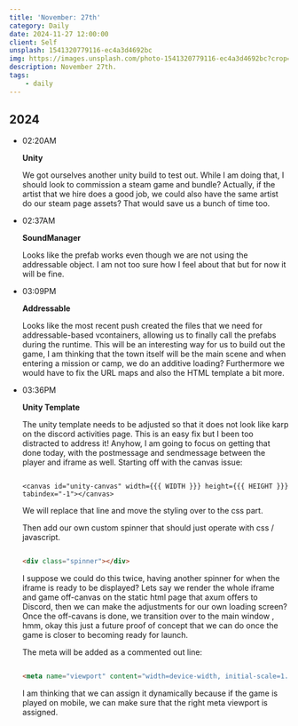 ```yaml
---
title: 'November: 27th'
category: Daily
date: 2024-11-27 12:00:00
client: Self
unsplash: 1541320779116-ec4a3d4692bc
img: https://images.unsplash.com/photo-1541320779116-ec4a3d4692bc?crop=entropy&cs=srgb&fm=jpg&ixid=MnwzNjM5Nzd8MHwxfHJhbmRvbXx8fHx8fHx8fDE2ODE3NDg2ODY&ixlib=rb-4.0.3&q=85
description: November 27th.
tags:
    - daily
---
```



## 2024

-   02:20AM

    **Unity**

    We got ourselves another unity build to test out.
    While I am doing that, I should look to commission a steam game and bundle?
    Actually, if the artist that we hire does a good job, we could also have the same artist do our steam page assets?
    That would save us a bunch of time too.

-   02:37AM

    **SoundManager**

    Looks like the prefab works even though we are not using the addressable object.
    I am not too sure how I feel about that but for now it will be fine.

-   03:09PM

    **Addressable**

    Looks like the most recent push created the files that we need for addressable-based vcontainers, allowing us to finally call the prefabs during the runtime.
    This will be an interesting way for us to build out the game, I am thinking that the town itself will be the main scene and when entering a mission or camp, we do an additive loading?
    Furthermore we would have to fix the URL maps and also the HTML template a bit more.

-   03:36PM

    **Unity Template**

    The unity template needs to be adjusted so that it does not look like karp on the discord activities page.
    This is an easy fix but I been too distracted to address it!
    Anyhow, I am going to focus on getting that done today, with the postmessage and sendmessage between the player and iframe as well.
    Starting off with the canvas issue:

    ```

    <canvas id="unity-canvas" width={{{ WIDTH }}} height={{{ HEIGHT }}} tabindex="-1"></canvas>

    ```

    We will replace that line and move the styling over to the css part.

    Then add our own custom spinner that should just operate with css / javascript.

    ```html
    
    <div class="spinner"></div>
    
    ```

    I suppose we could do this twice, having another spinner for when the iframe is ready to be displayed?
    Lets say we render the whole iframe and game off-canvas on the static html page that axum offers to Discord, then we can make the adjustments for our own loading screen?
    Once the off-cavans is done, we transition over to the main window , hmm, okay this just a future proof of concept that we can do once the game is closer to becoming ready for launch.

    The meta will be added as a commented out line:

    ```html
    
    <meta name="viewport" content="width=device-width, initial-scale=1.0, user-scalable=no">

    ```

    I am thinking that we can assign it dynamically because if the game is played on mobile, we can make sure that the right meta viewport is assigned.